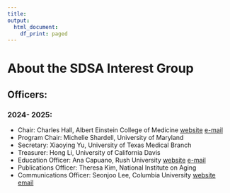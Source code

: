 ```yaml
---
title:
output:
  html_document:
    df_print: paged
---
```


<h1> About the SDSA Interest Group </h1>

## Officers:

### 2024- 2025:
- Chair: Charles Hall, Albert Einstein College of Medicine [website](https://einsteinmed.edu/faculty/6913/charles-hall) [e-mail](charles.hall@einsteinmed.edu)
- Program Chair: Michelle Shardell, University of Maryland []()
- Secretary: Xiaoying Yu, University of Texas Medical Branch []()
- Treasurer: Hong Li, University of California Davis []()
- Education Officer: Ana Capuano, Rush University [website](https://www.rushu.rush.edu/faculty/ana-w-capuano-mps-phd) [e-mail](Ana_Capuano@rush.edu)
- Publications Officer: Theresa Kim, National Institute on Aging []()
- Communications Officer: Seonjoo Lee, Columbia University [website](https://sites.google.com/site/seonjool) [email](sl3670@cumc.columbia.edu)